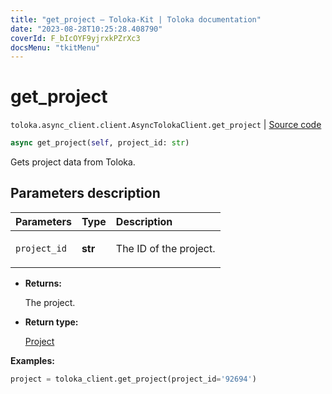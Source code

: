 ```yaml
---
title: "get_project — Toloka-Kit | Toloka documentation"
date: "2023-08-28T10:25:28.408790"
coverId: F_bIcOYF9yjrxkPZrXc3
docsMenu: "tkitMenu"
---
```


# get_project

`toloka.async_client.client.AsyncTolokaClient.get_project` | [Source code](https://github.com/Toloka/toloka-kit/blob/v1.2.1/src/async_client/client.py#L0)

```python
async get_project(self, project_id: str)
```

Gets project data from Toloka.

## Parameters description

| Parameters | Type | Description |
| :----------| :----| :-----------|
`project_id`|**str**|<p>The ID of the project.</p>

* **Returns:**

  The project.

* **Return type:**

  [Project](/docs/toloka-kit/reference/toloka.client.project.Project)

**Examples:**

```python
project = toloka_client.get_project(project_id='92694')
```
